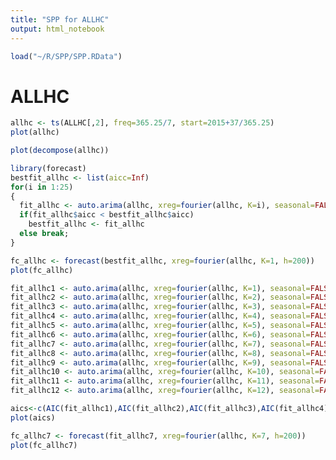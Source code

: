```yaml
---
title: "SPP for ALLHC"
output: html_notebook
---
```


```r
load("~/R/SPP/SPP.RData")
```

# ALLHC

```r
allhc <- ts(ALLHC[,2], freq=365.25/7, start=2015+37/365.25)
plot(allhc)
```

```r
plot(decompose(allhc))
```

```r
library(forecast)
bestfit_allhc <- list(aicc=Inf)
for(i in 1:25)
{
  fit_allhc <- auto.arima(allhc, xreg=fourier(allhc, K=i), seasonal=FALSE)
  if(fit_allhc$aicc < bestfit_allhc$aicc)
    bestfit_allhc <- fit_allhc
  else break;
}
```

```r
fc_allhc <- forecast(bestfit_allhc, xreg=fourier(allhc, K=1, h=200))
plot(fc_allhc)
```

```r
fit_allhc1 <- auto.arima(allhc, xreg=fourier(allhc, K=1), seasonal=FALSE)
fit_allhc2 <- auto.arima(allhc, xreg=fourier(allhc, K=2), seasonal=FALSE)
fit_allhc3 <- auto.arima(allhc, xreg=fourier(allhc, K=3), seasonal=FALSE)
fit_allhc4 <- auto.arima(allhc, xreg=fourier(allhc, K=4), seasonal=FALSE)
fit_allhc5 <- auto.arima(allhc, xreg=fourier(allhc, K=5), seasonal=FALSE)
fit_allhc6 <- auto.arima(allhc, xreg=fourier(allhc, K=6), seasonal=FALSE)
fit_allhc7 <- auto.arima(allhc, xreg=fourier(allhc, K=7), seasonal=FALSE)
fit_allhc8 <- auto.arima(allhc, xreg=fourier(allhc, K=8), seasonal=FALSE)
fit_allhc9 <- auto.arima(allhc, xreg=fourier(allhc, K=9), seasonal=FALSE)
fit_allhc10 <- auto.arima(allhc, xreg=fourier(allhc, K=10), seasonal=FALSE)
fit_allhc11 <- auto.arima(allhc, xreg=fourier(allhc, K=11), seasonal=FALSE)
fit_allhc12 <- auto.arima(allhc, xreg=fourier(allhc, K=12), seasonal=FALSE)
```

```r
aics<-c(AIC(fit_allhc1),AIC(fit_allhc2),AIC(fit_allhc3),AIC(fit_allhc4),AIC(fit_allhc5),AIC(fit_allhc6),AIC(fit_allhc),AIC(fit_allhc8),AIC(fit_allhc9),AIC(fit_allhc10),AIC(fit_allhc11),AIC(fit_allhc12))
plot(aics)
```

```r
fc_allhc7 <- forecast(fit_allhc7, xreg=fourier(allhc, K=7, h=200))
plot(fc_allhc7)
```